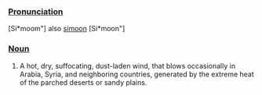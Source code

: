 ===[[Pronunciation]]===
[Si*moom"] also [[simoon]] [Si*moon"]

===[[Noun]]===
# A hot, dry, suffocating, dust-laden wind, that blows occasionally in Arabia, Syria, and neighboring countries, generated by the extreme heat of the parched deserts or sandy plains.